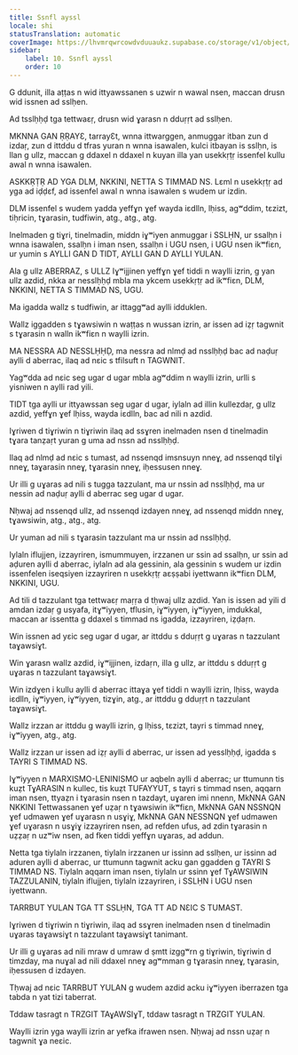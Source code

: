 ```yaml
---
title: Ssnfl ayssl
locale: shi
statusTranslation: automatic
coverImage: https://lhvmrqwrcowdvduuaukz.supabase.co/storage/v1/object/public/strapi-uploads/small_cover-educacion-fundamental.webp-2d51a7828a2b1309555be27f7e2a61a0.webp
sidebar:
    label: 10. Ssnfl ayssl
    order: 10
---
```

G ddunit, illa aṭṭas n wid ittyawssanen s uzwir n wawal nsen, maccan drusn wid issnen ad sslḥen.

Ad tsslḥḥḍ tga tettwaɛṛ, drusn wid ɣarasn n dduṛṛt ad sslḥen.

MKNNA GAN ṚṚAYƐ, tarrayƐt, wnna ittwarggen, anmuggar itban zun d izdaṛ, zun d ittddu d tfras yuran n wnna isawalen, kulci itbayan is sslḥn, is llan g ullz, maccan g ddaxel n ddaxel n kuyan illa yan usekkṛṭṛ issenfel kullu awal n wnna isawalen.

ASKKṚṬṚ AD YGA DLM, NKKINI, NETTA S TIMMAD NS. Lɛml n usekkṛṭṛ ad yga ad iḍḍɛf, ad issenfel awal n wnna isawalen s wudem ur izdin.

DLM issenfel s wudem yadda yeffɣn ɣef wayda iɛdlln, lḥiss, agʷddim, tɛzizt, tiḥricin, tɣarasin, tudfiwin, atg., atg., atg.

Inelmaden g tiɣri, tinelmadin, middn iɣʷiyen anmuggar i SSLḤN, ur ssalḥn i wnna isawalen, ssalḥn i iman nsen, ssalḥn i UGU nsen, i UGU nsen ikʷfiɛn, ur yumin s AYLLI GAN D TIDT, AYLLI GAN D AYLLI YULAN.

Ala g ullz ABERRAZ, s ULLZ Iɣʷijjinen yeffɣn ɣef tiddi n waylli izrin, g yan ullz azdid, nkka ar nesslḥḥḍ mbla ma ykcem usekkṛṭṛ ad ikʷfiɛn, DLM, NKKINI, NETTA S TIMMAD NS, UGU.

Ma igadda wallz s tudfiwin, ar ittaggʷad aylli idduklen.

Wallz iggadden s tɣawsiwin n waṭṭas n wussan izrin, ar issen ad iẓṛ tagwnit s tɣarasin n walln ikʷfiɛn n waylli izrin.

MA NESSRA AD NESSLḤḤḌ, ma nessra ad nlmḍ ad nsslḥḥḍ bac ad naḍuṛ aylli d aberrac, ilaq ad nɛic s tfilsuft n TAGWNIT.

Yagʷdda ad nɛic seg ugar d ugar mbla agʷddim n waylli izrin, urlli s yisniwen n aylli rad yili.

TIDT tga aylli ur ittyawssan seg ugar d ugar, iylaln ad illin kullezdaṛ, g ullz azdid, yeffɣn ɣef lḥiss, wayda iɛdlln, bac ad nili n azdid.

Iɣriwen d tiɣriwin n tiɣriwin ilaq ad ssɣren inelmaden nsen d tinelmadin tɣara tanẓaṛt yuran g uma ad nssn ad nsslḥḥḍ.

Ilaq ad nlmḍ ad nɛic s tumast, ad nssenqd imsnsuyn nneɣ, ad nssenqd tilɣi nneɣ, taɣarasin nneɣ, tɣarasin nneɣ, iḥessusen nneɣ.

Ur illi g uɣaras ad nili s tugga tazzulant, ma ur nssin ad nsslḥḥḍ, ma ur nessin ad naḍuṛ aylli d aberrac seg ugar d ugar.

Nḥwaj ad nssenqd ullz, ad nssenqd izdayen nneɣ, ad nssenqd middn nneɣ, tɣawsiwin, atg., atg., atg.

Ur yuman ad nili s tɣarasin tazzulant ma ur nssin ad nsslḥḥḍ.

Iylaln iflujjen, izzayriren, ismummuyen, irzzanen ur ssin ad ssalḥn, ur ssin ad aḍuren aylli d aberrac, iylaln ad ala gessinin, ala gessinin s wudem ur izdin issenfelen iseqsiyen izzayriren n usekkṛṭṛ aɛṣṣabi iyettwann ikʷfiɛn DLM, NKKINI, UGU.

Ad tili d tazzulant tga tettwaɛṛ maṛṛa d tḥwaj ullz azdid. Yan is issen ad yili d amdan izdaṛ g usyafa, itɣʷiyyen, tflusin, iɣʷiyyen, iɣʷiyyen, imdukkal, maccan ar issentta g ddaxel s timmad ns igadda, izzayriren, iẓḍaṛn.

Win issnen ad yɛic seg ugar d ugar, ar ittddu s dduṛṛt g uɣaras n tazzulant taɣawsiɣt.

Win ɣarasn wallz azdid, iɣʷijjinen, izdaṛn, illa g ullz, ar ittddu s dduṛṛt g uɣaras n tazzulant taɣawsiɣt.

Win izdɣen i kullu aylli d aberrac ittaɣa ɣef tiddi n waylli izrin, lḥiss, wayda iɛdlln, iɣʷiyyen, iɣʷiyyen, tizɣin, atg., ar ittddu g dduṛṛt n tazzulant taɣawsiɣt.

Wallz irzzan ar ittddu g waylli izrin, g lḥiss, tɛzizt, tayri s timmad nneɣ, iɣʷiyyen, atg., atg.

Wallz irzzan ur issen ad iẓṛ aylli d aberrac, ur issen ad yesslḥḥḍ, igadda s TAYRI S TIMMAD NS.

Iɣʷiyyen n MARXISMO-LENINISMO ur aqbeln aylli d aberrac; ur ttumunn tis kuẓt TɣARASIN n kullec, tis kuẓt TUFAYYUT, s tayri s timmad nsen, aqqarn iman nsen, ttyaẓn i tɣarasin nsen n tazdayt, uɣaren imi nnenn, MkNNA GAN NKKINI Tettwassanen ɣef uẓaṛ n tɣawsiwin ikʷfiɛn, MkNNA GAN NSSNQN ɣef udmawen ɣef uɣarasn n usɣiɣ, MkNNA GAN NESSNQN ɣef udmawen ɣef uɣarasn n usɣiɣ izzayriren nsen, ad refden ufus, ad zdin tɣarasin n uẓẓaṛ n uzʷiw nsen, ad fken tiddi yeffɣn uɣaras, ad addun.

Netta tga tiylaln irzzanen, tiylaln irzzanen ur issinn ad sslḥen, ur issinn ad aduren aylli d aberrac, ur ttumunn tagwnit acku gan ggadden g TAYRI S TIMMAD NS. Tiylaln aqqarn iman nsen, tiylaln ur ssinn ɣef TɣAWSIWIN TAZZULANIN, tiylaln iflujjen, tiylaln izzayriren, i SSLḤN i UGU nsen iyettwann.

TARRBUT YULAN TGA TT SSLḤN, TGA TT AD NƐIC S TUMAST.

Iɣriwen d tiɣriwin n tiɣriwin, ilaq ad ssɣren inelmaden nsen d tinelmadin uɣaras taɣawsiɣt n tazzulant taɣawsiɣt tanimant.

Ur illi g uɣaras ad nili mraw d umraw d ṣmtt izggʷrn g tiɣriwin, tiɣriwin d timzday, ma nuɣal ad nili ddaxel nneɣ agʷmman g tɣarasin nneɣ, tɣarasin, iḥessusen d izdayen.

Tḥwaj ad nɛic TARRBUT YULAN g wudem azdid acku iɣʷiyyen iberrazen tga tabda n yat tizi taberrat.

Tddaw tasragt n TRZGIT TAɣAWSIɣT, tddaw tasragt n TRZGIT YULAN.

Waylli izrin yga waylli izrin ar yefka ifrawen nsen. Nḥwaj ad nssn uẓaṛ n tagwnit ɣa neɛic.

